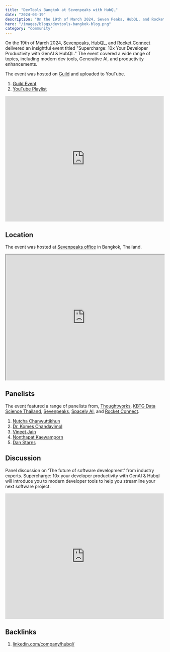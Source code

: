 ```yaml
---
title: "DevTools Bangkok at Sevenpeaks with HubQL"
date: "2024-03-19"
description: "On the 19th of March 2024, Seven Peaks, HubQL, and Rocket Connect delivered an insightful event titled 'Supercharge: 10x Your Developer Productivity with GenAI & HubQL.'"
hero: "/images/blogs/devtools-bangkok-blog.png"
category: "community"
---
```


On the 19th of March 2024, [Sevenpeaks](https://sevenpeakssoftware.com/), [HubQL](https://www.hubql.com/), and [Rocket Connect](https://www.rconnect.tech) delivered an insightful event titled "Supercharge: 10x Your Developer Productivity with GenAI & HubQL." The event covered a wide range of topics, including modern dev tools, Generative AI, and productivity enhancements.

The event was hosted on [Guild](https://guild.host/) and uploaded to YouTube.

1. [Guild Event](https://guild.host/events/supercharge-10x-your-ogvp35)
2. [YouTube Playlist](https://www.youtube.com/watch?v=RCoEUh7WLo0&list=PLEc2HP9XFBY17DrWjMsKaDY8ErAQvgp7J&pp=iAQB)


<iframe width="100%" height="400" src="https://www.youtube.com/embed/RCoEUh7WLo0?list=PLEc2HP9XFBY17DrWjMsKaDY8ErAQvgp7J" title="Supercharge: 10x your Developer Productivity with GenAI &amp; Hubql" frameborder="0" allow="accelerometer; autoplay; clipboard-write; encrypted-media; gyroscope; picture-in-picture; web-share" referrerpolicy="strict-origin-when-cross-origin" allowfullscreen></iframe>

## Location

The event was hosted at [Sevenpeaks office](https://maps.app.goo.gl/LXfs6rS6XSb1WyCx9) in Bangkok, Thailand.

<iframe
  width="100%"
  height="400"
  src="https://www.google.com/maps/embed?pb=!1m18!1m12!1m3!1d3875.954522609199!2d100.55627687508968!3d13.721203186667474!2m3!1f0!2f0!3f0!3m2!1i1024!2i768!4f13.1!3m3!1m2!1s0x30e29edcf8a9dcf5%3A0xcf0d1a437c55d078!2sSeven%20Peaks%20Software%20(Thailand)!5e0!3m2!1sen!2suk!4v1717632236670!5m2!1sen!2suk"
  allowFullScreen=""
  loading="lazy"
  referrerPolicy="no-referrer-when-downgrade"
></iframe>

## Panelists

The event featured a range of panelists from, [Thoughtworks](https://www.thoughtworks.com/), [KBTG Data Science Thailand](https://www.kbtg.tech/), [Sevenpeaks](https://sevenpeakssoftware.com/), [Spacely AI](https://www.spacely.ai/), and [Rocket Connect](https://www.rconnect.tech).

1. [Nutcha Chanwuttikhun](https://www.linkedin.com/in/nutcha-chanwuttikhun/)
2. [Dr. Komes Chandavimol](https://www.linkedin.com/in/komescha/)
3. [Vineet Jain](https://www.linkedin.com/in/vineetjvin/)
4. [Nonthapat Kaewamporn](https://www.linkedin.com/in/nkaewam/)
5. [Dan Starns](https://www.linkedin.com/in/danielstarns/)

## Discussion

Panel discussion on ‘The future of software development’ from industry experts. Supercharge: 10x your developer productivity with GenAI & Hubql will introduce you to modern developer tools to help you streamline your next software project.

<iframe
  width="100%"
  height="400"
  src="https://www.youtube.com/embed/1Qfi1qpzR9w?list=PLEc2HP9XFBY17DrWjMsKaDY8ErAQvgp7J"
  title="Panel Discussion on The Future of Software Collaboration"
  frameBorder="0"
  allow="accelerometer; autoplay; clipboard-write; encrypted-media; gyroscope; picture-in-picture; web-share"
  referrerPolicy="strict-origin-when-cross-origin"
  allowFullScreen
></iframe>

## Backlinks

1. [linkedin.com/company/hubql/](https://www.linkedin.com/posts/hubql_our-event-supercharge-10x-your-developer-activity-7175376506590826496-Rejg?utm_source=share&utm_medium=member_desktop)
